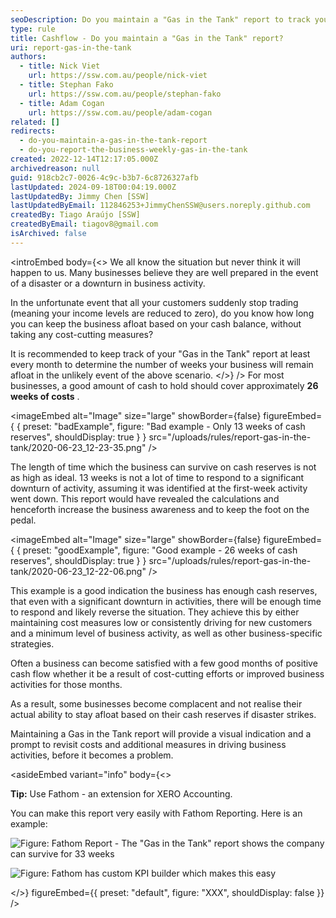 ```yaml
---
seoDescription: Do you maintain a "Gas in the Tank" report to track your cash reserves and stay ahead of potential business downturns?
type: rule
title: Cashflow - Do you maintain a "Gas in the Tank" report?
uri: report-gas-in-the-tank
authors:
  - title: Nick Viet
    url: https://ssw.com.au/people/nick-viet
  - title: Stephan Fako
    url: https://ssw.com.au/people/stephan-fako
  - title: Adam Cogan
    url: https://ssw.com.au/people/adam-cogan
related: []
redirects:
  - do-you-maintain-a-gas-in-the-tank-report
  - do-you-report-the-business-weekly-gas-in-the-tank
created: 2022-12-14T12:17:05.000Z
archivedreason: null
guid: 918cb2c7-0026-4c9c-b3b7-6c8726327afb
lastUpdated: 2024-09-18T00:04:19.000Z
lastUpdatedBy: Jimmy Chen [SSW]
lastUpdatedByEmail: 112846253+JimmyChenSSW@users.noreply.github.com
createdBy: Tiago Araújo [SSW]
createdByEmail: tiagov8@gmail.com
isArchived: false
---
```


<introEmbed
  body={<>
We all know the situation but never think it will happen to us. Many businesses believe they are well prepared in the event of a disaster or a downturn in business activity.

In the unfortunate event that all your customers suddenly stop trading (meaning your income levels are reduced to zero), do you know how long you can keep the business afloat based on your cash balance, without taking any cost-cutting measures?

It is recommended to keep track of your "Gas in the Tank" report at least every month to determine the number of weeks your business will remain afloat in the unlikely event of the above scenario.
  </>}
/>
For most businesses, a good amount of cash to hold should cover approximately **26 weeks of costs** .

<imageEmbed
  alt="Image"
  size="large"
  showBorder={false}
  figureEmbed={ {
    preset: "badExample",
    figure: "Bad example - Only 13 weeks of cash reserves",
    shouldDisplay: true
  } }
  src="/uploads/rules/report-gas-in-the-tank/2020-06-23_12-23-35.png"
/>

The length of time which the business can survive on cash reserves is not as high as ideal. 13 weeks is not a lot of time to respond to a significant downturn of activity, assuming it was identified at the first-week activity went down. This report would have revealed the calculations and henceforth increase the business awareness and to keep the foot on the pedal.

<imageEmbed
  alt="Image"
  size="large"
  showBorder={false}
  figureEmbed={ {
    preset: "goodExample",
    figure: "Good example - 26 weeks of cash reserves",
    shouldDisplay: true
  } }
  src="/uploads/rules/report-gas-in-the-tank/2020-06-23_12-22-06.png"
/>

This example is a good indication the business has enough cash reserves, that even with a significant downturn in activities, there will be enough time to respond and likely reverse the situation. They achieve this by either maintaining cost measures low or consistently driving for new customers and a minimum level of business activity, as well as other business-specific strategies.

Often a business can become satisfied with a few good months of positive cash flow whether it be a result of cost-cutting efforts or improved business activities for those months.

As a result, some businesses become complacent and not realise their actual ability to stay afloat based on their cash reserves if disaster strikes.

Maintaining a Gas in the Tank report will provide a visual indication and a prompt to revisit costs and additional measures in driving business activities, before it becomes a problem.

<asideEmbed
  variant="info"
  body={<>
    
**Tip:** Use Fathom - an extension for XERO Accounting.

You can make this report very easily with Fathom Reporting. Here is an example:

![Figure: Fathom Report - The "Gas in the Tank" report shows the company can survive for 33 weeks](/uploads/rules/report-gas-in-the-tank/fathom-report-example.png)

![Figure: Fathom has custom KPI builder which makes this easy](/uploads/rules/report-gas-in-the-tank/fathom-kpi-builder.jpg)

  </>}
  figureEmbed={{
    preset: "default",
    figure: "XXX",
    shouldDisplay: false
  }}
/>
